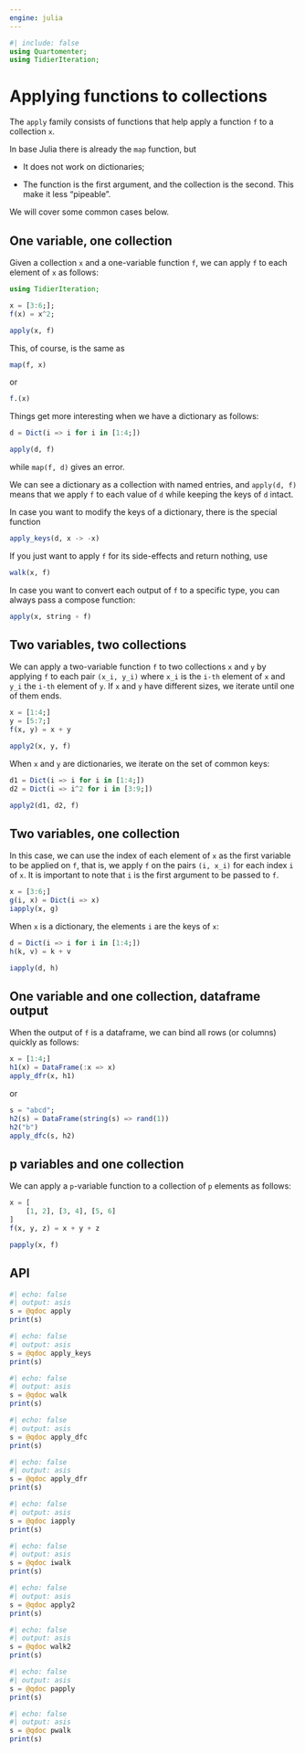 ```yaml
---
engine: julia
---
```


```julia
#| include: false
using Quartomenter;
using TidierIteration;
```


# Applying functions to collections

The `apply` family consists of functions that help apply a function `f` to a collection `x`.

In base Julia there is already the `map` function, but

- It does not work on dictionaries;

- The function is the first argument, and the collection is the second. This make it less "pipeable".

We will cover some common cases below.

## One variable, one collection

Given a collection `x` and a one-variable function `f`, we can apply `f` to each element of `x` as follows:

```julia
using TidierIteration;

x = [3:6;];
f(x) = x^2;

apply(x, f)
```

This, of course, is the same as
```julia
map(f, x)
```

or
```julia
f.(x)
```

Things get more interesting when we have a dictionary as follows:

```julia
d = Dict(i => i for i in [1:4;])
```

```julia
apply(d, f)
```

while `map(f, d)` gives an error.

We can see a dictionary as a collection with named entries, and `apply(d, f)` means that we apply `f` to each value of `d` while keeping the keys of `d` intact.

In case you want to modify the keys of a dictionary, there is the special function

```julia
apply_keys(d, x -> -x)
```

If you just want to apply `f` for its side-effects and return nothing, use

```julia
walk(x, f)
```

In case you want to convert each output of `f` to a specific type, you can always pass a compose function:

```julia
apply(x, string ∘ f)
```

## Two variables, two collections

We can apply a two-variable function `f` to two collections `x` and `y` by applying `f` to each pair `(x_i, y_i)` where `x_i` is the `i-th` element of `x` and `y_i` the `i-th` element of `y`. If `x` and `y` have different sizes, we iterate until one of them ends.

```julia
x = [1:4;]
y = [5:7;]
f(x, y) = x + y

apply2(x, y, f)
```

When `x` and `y` are dictionaries, we iterate on the set of common keys:

```julia

d1 = Dict(i => i for i in [1:4;])
d2 = Dict(i => i^2 for i in [3:9;])

apply2(d1, d2, f)
```

## Two variables, one collection

In this case, we can use the index of each element of `x` as the first variable to be applied on `f`, that is, we apply `f` on the pairs `(i, x_i)` for each index `i` of `x`. It is important to note that `i` is the first argument to be passed to `f`.

```julia
x = [3:6;]
g(i, x) = Dict(i => x)
iapply(x, g)
```

When `x` is a dictionary, the elements `i` are the keys of `x`:

```julia
d = Dict(i => i for i in [1:4;])
h(k, v) = k + v

iapply(d, h)
```

## One variable and one collection, dataframe output

When the output of `f` is a dataframe, we can bind all rows (or columns) quickly as follows:

```julia
x = [1:4;]
h1(x) = DataFrame(:x => x)
apply_dfr(x, h1)
```

or

```julia
s = "abcd";
h2(s) = DataFrame(string(s) => rand(1))
h2("b")
apply_dfc(s, h2)
```

## p variables and one collection

We can apply a `p`-variable function to a collection of `p` elements as follows:

```julia
x = [
    [1, 2], [3, 4], [5, 6]
]
f(x, y, z) = x + y + z

papply(x, f)
```

## API

```julia
#| echo: false
#| output: asis
s = @qdoc apply
print(s)
```

```julia
#| echo: false
#| output: asis
s = @qdoc apply_keys
print(s)
```

```julia
#| echo: false
#| output: asis
s = @qdoc walk
print(s)
```

```julia
#| echo: false
#| output: asis
s = @qdoc apply_dfc
print(s)
```

```julia
#| echo: false
#| output: asis
s = @qdoc apply_dfr
print(s)
```

```julia
#| echo: false
#| output: asis
s = @qdoc iapply
print(s)
```

```julia
#| echo: false
#| output: asis
s = @qdoc iwalk
print(s)
```

```julia
#| echo: false
#| output: asis
s = @qdoc apply2
print(s)
```

```julia
#| echo: false
#| output: asis
s = @qdoc walk2
print(s)
```

```julia
#| echo: false
#| output: asis
s = @qdoc papply
print(s)
```

```julia
#| echo: false
#| output: asis
s = @qdoc pwalk
print(s)
```